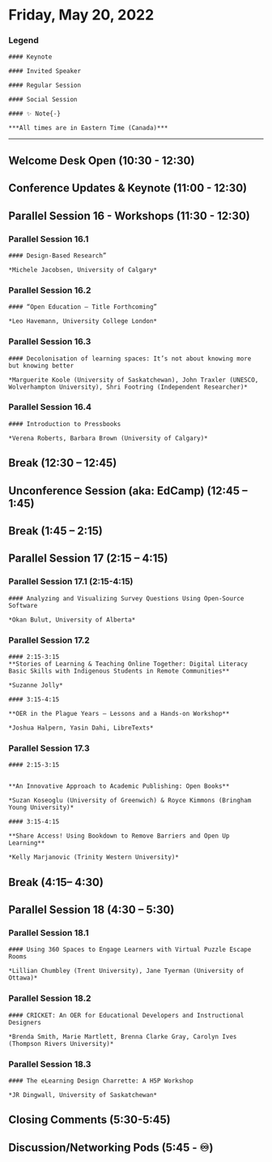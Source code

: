 # Friday, May 20, 2022 
### Legend {-}



```block
#### Keynote

```

```block
#### Invited Speaker

```

```block
#### Regular Session

```

```block
#### Social Session

```

```block

#### ✨ Note{-}

***All times are in Eastern Time (Canada)***
```
--- 



##  Welcome Desk Open (10:30 - 12:30) {-}


## Conference Updates & Keynote (11:00 - 12:30) {-}


## Parallel Session 16 - Workshops (11:30 - 12:30) {-}


### Parallel Session 16.1 {-}

```block
#### Design-Based Research”

*Michele Jacobsen, University of Calgary*
```

### Parallel Session 16.2 {-}

```block
#### “Open Education – Title Forthcoming”

*Leo Havemann, University College London*
```

### Parallel Session 16.3 {-}

```block
#### Decolonisation of learning spaces: It’s not about knowing more but knowing better

*Marguerite Koole (University of Saskatchewan), John Traxler (UNESCO, Wolverhampton University), Shri Footring (Independent Researcher)*
```

### Parallel Session 16.4 {-}

```block
#### Introduction to Pressbooks

*Verena Roberts, Barbara Brown (University of Calgary)*
```
## Break (12:30 – 12:45) {-}

## Unconference Session (aka: EdCamp) (12:45 – 1:45)
## Break (1:45 – 2:15) {-}

## Parallel Session 17 (2:15 – 4:15) {-}
 
### Parallel Session 17.1 (2:15-4:15) {-}

```block
#### Analyzing and Visualizing Survey Questions Using Open-Source Software

*Okan Bulut, University of Alberta*
```

### Parallel Session 17.2  {-}


```block
#### 2:15-3:15
**Stories of Learning & Teaching Online Together: Digital Literacy Basic Skills with Indigenous Students in Remote Communities**

*Suzanne Jolly*
```
```block
#### 3:15-4:15

**OER in the Plague Years – Lessons and a Hands-on Workshop**

*Joshua Halpern, Yasin Dahi, LibreTexts*
```

### Parallel Session 17.3 {-}

```block
#### 2:15-3:15


**An Innovative Approach to Academic Publishing: Open Books**

*Suzan Koseoglu (University of Greenwich) & Royce Kimmons (Bringham Young University)*
```

```block
#### 3:15-4:15

**Share Access! Using Bookdown to Remove Barriers and Open Up Learning**

*Kelly Marjanovic (Trinity Western University)*
```





## Break (4:15– 4:30) {-}




## Parallel Session 18 (4:30 – 5:30) {-}


### Parallel Session 18.1 {-}

```block
#### Using 360 Spaces to Engage Learners with Virtual Puzzle Escape Rooms

*Lillian Chumbley (Trent University), Jane Tyerman (University of Ottawa)*
```

### Parallel Session 18.2 {-}

```block
#### CRICKET: An OER for Educational Developers and Instructional Designers

*Brenda Smith, Marie Martlett, Brenna Clarke Gray, Carolyn Ives (Thompson Rivers University)*
```

### Parallel Session 18.3 {-}

```block
#### The eLearning Design Charrette: A H5P Workshop

*JR Dingwall, University of Saskatchewan*
```

## Closing Comments (5:30-5:45) {-}


## Discussion/Networking Pods (5:45 - ♾️) {-}

